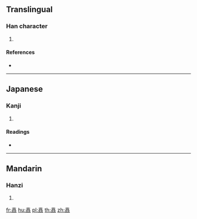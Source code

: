 {{character info/new}}
==Translingual==

===Han character===
{{Han char|rn=149|rad=言|as=14|sn=21|four=|canj=YRYRR}}

# {{defn|Han|sort=言14}}

====References====
* {{Han ref|kx=1184.150|dkj=36045|dj=1647.230|hdz=64028.080|uh=8B76|ud=35702}}

----

==Japanese==

===Kanji===
{{ja-kanji|grade=|rs=言14}}

# {{defn|lang=ja|sort=言14}}

====Readings====
* {{ja-readings|on=[[とう]] (tō), [[どう]] (dō), [[ちゅう]] (chū), [[じゅ]] (ju)|kun=[[はやくち]] (hayakuchi)|nanori=}}

----

==Mandarin==

===Hanzi===
{{cmn-hanzi|pin=[[tà]] ([[ta4]])|wg=t'a<sup>4</sup>}}

# {{defn|lang=cmn|sort=言14}}

[[fr:譶]]
[[hu:譶]]
[[pl:譶]]
[[th:譶]]
[[zh:譶]]